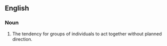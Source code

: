 ==English==

===Noun===
{{en-noun|sg=[[pack]] [[mentality]]}}

# The tendency for groups of individuals to act together without planned direction.